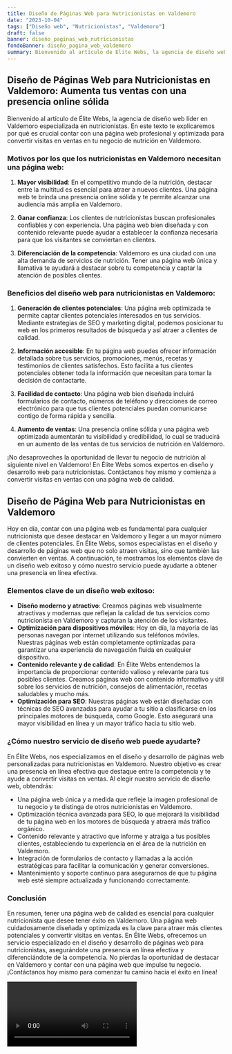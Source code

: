 ```yaml
---
title: Diseño de Páginas Web para Nutricionistas en Valdemoro
date: "2023-10-04"
tags: ["Diseño web", "Nutricionistas", "Valdemoro"]
draft: false
banner: diseño_paginas_web_nutricionistas
fondoBanner: diseño_pagina_web_valdemoro
summary: Bienvenido al artículo de Élite Webs, la agencia de diseño web líder en Valdemoro especializada en nutricionistas. En este texto te explicaremos por qué es crucial contar con una página web profesional y optimizada para convertir visitas en ventas en tu negocio de nutrición en Valdemoro.
---
```



## Diseño de Páginas Web para Nutricionistas en Valdemoro: Aumenta tus ventas con una presencia online sólida

Bienvenido al artículo de Élite Webs, la agencia de diseño web líder en Valdemoro especializada en nutricionistas. En este texto te explicaremos por qué es crucial contar con una página web profesional y optimizada para convertir visitas en ventas en tu negocio de nutrición en Valdemoro.

### Motivos por los que los nutricionistas en Valdemoro necesitan una página web:

1. **Mayor visibilidad**: En el competitivo mundo de la nutrición, destacar entre la multitud es esencial para atraer a nuevos clientes. Una página web te brinda una presencia online sólida y te permite alcanzar una audiencia más amplia en Valdemoro.

2. **Ganar confianza**: Los clientes de nutricionistas buscan profesionales confiables y con experiencia. Una página web bien diseñada y con contenido relevante puede ayudar a establecer la confianza necesaria para que los visitantes se conviertan en clientes.

3. **Diferenciación de la competencia**: Valdemoro es una ciudad con una alta demanda de servicios de nutrición. Tener una página web única y llamativa te ayudará a destacar sobre tu competencia y captar la atención de posibles clientes.

### Beneficios del diseño web para nutricionistas en Valdemoro:

1. **Generación de clientes potenciales**: Una página web optimizada te permite captar clientes potenciales interesados ​​en tus servicios. Mediante estrategias de SEO y marketing digital, podemos posicionar tu web en los primeros resultados de búsqueda y así atraer a clientes de calidad.

2. **Información accesible**: En tu página web puedes ofrecer información detallada sobre tus servicios, promociones, menús, recetas y testimonios de clientes satisfechos. Esto facilita a tus clientes potenciales obtener toda la información que necesitan para tomar la decisión de contactarte.

3. **Facilidad de contacto**: Una página web bien diseñada incluirá formularios de contacto, números de teléfono y direcciones de correo electrónico para que tus clientes potenciales puedan comunicarse contigo de forma rápida y sencilla.

4. **Aumento de ventas**: Una presencia online sólida y una página web optimizada aumentarán tu visibilidad y credibilidad, lo cual se traducirá en un aumento de las ventas de tus servicios de nutrición en Valdemoro.

¡No desaproveches la oportunidad de llevar tu negocio de nutrición al siguiente nivel en Valdemoro! En Élite Webs somos expertos en diseño y desarrollo web para nutricionistas. Contáctanos hoy mismo y comienza a convertir visitas en ventas con una página web de calidad.

<GifSeo />

<Cta />

## Diseño de Página Web para Nutricionistas en Valdemoro

Hoy en día, contar con una página web es fundamental para cualquier nutricionista que desee destacar en Valdemoro y llegar a un mayor número de clientes potenciales. En Élite Webs, somos especialistas en el diseño y desarrollo de páginas web que no solo atraen visitas, sino que también las convierten en ventas. A continuación, te mostramos los elementos clave de un diseño web exitoso y cómo nuestro servicio puede ayudarte a obtener una presencia en línea efectiva.

### Elementos clave de un diseño web exitoso:

- **Diseño moderno y atractivo**: Creamos páginas web visualmente atractivas y modernas que reflejan la calidad de tus servicios como nutricionista en Valdemoro y capturan la atención de los visitantes.
- **Optimización para dispositivos móviles**: Hoy en día, la mayoría de las personas navegan por internet utilizando sus teléfonos móviles. Nuestras páginas web están completamente optimizadas para garantizar una experiencia de navegación fluida en cualquier dispositivo.
- **Contenido relevante y de calidad**: En Élite Webs entendemos la importancia de proporcionar contenido valioso y relevante para tus posibles clientes. Creamos páginas web con contenido informativo y útil sobre los servicios de nutrición, consejos de alimentación, recetas saludables y mucho más.
- **Optimización para SEO**: Nuestras páginas web están diseñadas con técnicas de SEO avanzadas para ayudar a tu sitio a clasificarse en los principales motores de búsqueda, como Google. Esto asegurará una mayor visibilidad en línea y un mayor tráfico hacia tu sitio web.

### ¿Cómo nuestro servicio de diseño web puede ayudarte?

En Élite Webs, nos especializamos en el diseño y desarrollo de páginas web personalizadas para nutricionistas en Valdemoro. Nuestro objetivo es crear una presencia en línea efectiva que destaque entre la competencia y te ayude a convertir visitas en ventas. Al elegir nuestro servicio de diseño web, obtendrás:

- Una página web única y a medida que refleje la imagen profesional de tu negocio y te distinga de otros nutricionistas en Valdemoro.
- Optimización técnica avanzada para SEO, lo que mejorará la visibilidad de tu página web en los motores de búsqueda y atraerá más tráfico orgánico.
- Contenido relevante y atractivo que informe y atraiga a tus posibles clientes, estableciendo tu experiencia en el área de la nutrición en Valdemoro.
- Integración de formularios de contacto y llamadas a la acción estratégicas para facilitar la comunicación y generar conversiones.
- Mantenimiento y soporte continuo para asegurarnos de que tu página web esté siempre actualizada y funcionando correctamente.

### Conclusión

En resumen, tener una página web de calidad es esencial para cualquier nutricionista que desee tener éxito en Valdemoro. Una página web cuidadosamente diseñada y optimizada es la clave para atraer más clientes potenciales y convertir visitas en ventas. En Élite Webs, ofrecemos un servicio especializado en el diseño y desarrollo de páginas web para nutricionistas, asegurándote una presencia en línea efectiva y diferenciándote de la competencia. No pierdas la oportunidad de destacar en Valdemoro y contar con una página web que impulse tu negocio. ¡Contáctanos hoy mismo para comenzar tu camino hacia el éxito en línea!

<Video />

<CtaBot job="Nutricionistas" city="Valdemoro" />

<Gmaps query="Valdemoro+españa+maps" />
